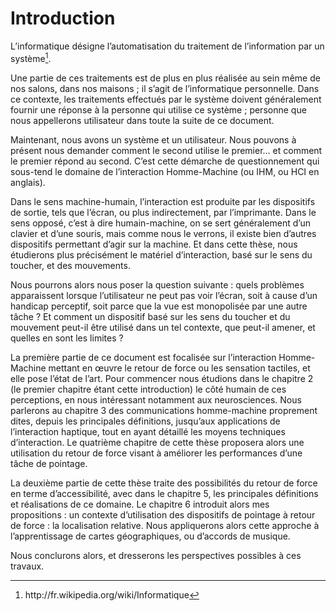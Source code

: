 
# Introduction {-}


L’informatique désigne l’automatisation du traitement de l’information par
 un système^[http://fr.wikipedia.org/wiki/Informatique].


Une partie de ces traitements est de plus en plus réalisée au sein même de
 nos salons, dans nos maisons ; il s’agit de l’informatique personnelle. Dans
 ce contexte, les traitements effectués par le système doivent généralement
 fournir une réponse à la personne qui utilise ce système ; personne que nous
 appellerons utilisateur dans toute la suite de ce document.


Maintenant, nous avons un système et un utilisateur. Nous pouvons à
 présent nous demander comment le second utilise le premier... et comment le
 premier répond au second. C’est cette démarche de questionnement qui
 sous-tend le domaine de l’interaction Homme-Machine (ou IHM, ou HCI en
 anglais).


Dans le sens machine-humain, l’interaction est produite par les
 dispositifs de sortie, tels que l’écran, ou plus indirectement, par
 l’imprimante. Dans le sens opposé, c’est à dire humain-machine, on se sert
 généralement d’un clavier et d’une souris, mais comme nous le verrons, il
 existe bien d’autres dispositifs permettant d’agir sur la machine. Et dans
 cette thèse, nous étudierons plus précisément le matériel d’interaction, basé
 sur le sens du toucher, et des mouvements.


Nous pourrons alors nous poser la question suivante : quels problèmes
 apparaissent lorsque l’utilisateur ne peut pas voir l’écran, soit à cause
 d’un handicap perceptif, soit parce que la vue est monopolisée par une autre
 tâche ? Et comment un dispositif basé sur les sens du toucher et du
 mouvement peut-il être utilisé dans un tel contexte, que peut-il amener, et
 quelles en sont les limites ?


La première partie de ce document est focalisée sur l’interaction
 Homme-Machine mettant en œuvre le retour de force ou les sensation tactiles,
 et elle pose l’état de l’art. Pour commencer nous étudions dans le chapitre 2
 (le premier chapitre étant cette introduction) le côté humain de ces
 perceptions, en nous intéressant notamment aux neurosciences. Nous parlerons
 au chapitre 3 des communications homme-machine proprement dites, depuis les
 principales définitions, jusqu’aux applications de l’interaction haptique,
 tout en ayant détaillé les moyens techniques d’interaction. Le quatrième
 chapitre de cette thèse proposera alors une utilisation du retour de force
 visant à améliorer les performances d’une tâche de pointage.


La deuxième partie de cette thèse traite des possibilités du retour de
 force en terme d’accessibilité, avec dans le chapitre 5, les principales
 définitions et réalisations de ce domaine. Le chapitre 6 introduit alors mes
 propositions : un contexte d’utilisation des dispositifs de pointage à retour
 de force : la localisation relative. Nous appliquerons alors cette approche à
 l’apprentissage de cartes géographiques, ou d’accords de musique.


Nous conclurons alors, et dresserons les perspectives possibles à ces
 travaux.

